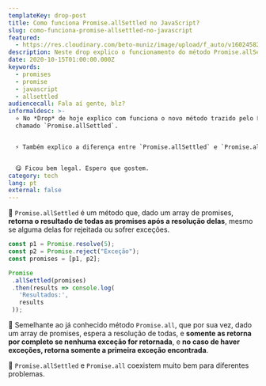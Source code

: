 ```yaml
---
templateKey: drop-post
title: Como funciona Promise.allSettled no JavaScript?
slug: como-funciona-promise-allsettled-no-javascript
featured:
  - https://res.cloudinary.com/beto-muniz/image/upload/f_auto/v1602458273/Titulo_Image_Site_1_fuz23k.jpg
description: Neste drop explico o funcionamento do método Promise.allSettled no JavaScript.
date: 2020-10-15T01:00:00.000Z
keywords:
  - promises
  - promise
  - javascript
  - allsettled
audiencecall: Fala aí gente, blz?
informaldesc: >-
  ⭐️ No *Drop* de hoje explico com funciona o novo método trazido pelo ES2020
  chamado `Promise.allSettled`.


  ⚡️ Também explico a diferença entre `Promise.allSettled` e `Promise.all`.


  😋 Ficou bem legal. Espero que gostem.
category: tech
lang: pt
external: false
---
```


<Drop>

🌟 `Promise.allSettled` é um método que, dado um array de promises, **retorna o resultado de todas as promises após a resolução delas**, mesmo se alguma delas for rejeitada ou sofrer exceções.

```javascript
const p1 = Promise.resolve(5);
const p2 = Promise.reject("Exceção");
const promises = [p1, p2];

Promise
 .allSettled(promises)
 .then(results => console.log(
   'Resultados:', 
   results
 ));
```

🤯 Semelhante ao  já conhecido método `Promise.all`, que por sua vez, dado um array de promises, espera a resolução de todas, e **somente as retorna por completo se nenhuma exceção for retornada**, e **no caso de haver exceções, retorna somente a primeira exceção encontrada**.

🤩 `Promise.allSettled` e `Promise.all` coexistem muito bem para diferentes problemas.

</Drop>